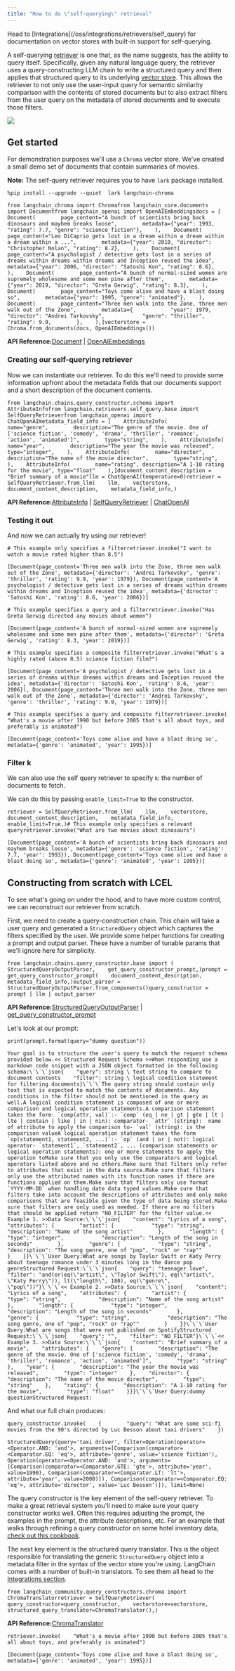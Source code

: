 ```yaml
---
title: "How to do \"self-querying\" retrieval"
---
```


<Info>
  Head to [Integrations](/oss/integrations/retrievers/self_query) for documentation on vector stores with built-in support for self-querying.
</Info>

A self-querying [retriever](/oss/concepts/retrievers) is one that, as the name suggests, has the ability to query itself. Specifically, given any natural language query, the retriever uses a query-constructing LLM chain to write a structured query and then applies that structured query to its underlying [vector store](/oss/concepts/vectorstores). This allows the retriever to not only use the user-input query for semantic similarity comparison with the contents of stored documents but to also extract filters from the user query on the metadata of stored documents and to execute those filters.

![](/images/oss/how_to/self_query/assets/images/self_querying-26ac0fc8692e85bc3cd9b8640509404f.jpg)

## Get started

For demonstration purposes we'll use a `Chroma` vector store. We've created a small demo set of documents that contain summaries of movies.

**Note:** The self-query retriever requires you to have `lark` package installed.

```
%pip install --upgrade --quiet  lark langchain-chroma
```

```
from langchain_chroma import Chromafrom langchain_core.documents import Documentfrom langchain_openai import OpenAIEmbeddingsdocs = [    Document(        page_content="A bunch of scientists bring back dinosaurs and mayhem breaks loose",        metadata={"year": 1993, "rating": 7.7, "genre": "science fiction"},    ),    Document(        page_content="Leo DiCaprio gets lost in a dream within a dream within a dream within a ...",        metadata={"year": 2010, "director": "Christopher Nolan", "rating": 8.2},    ),    Document(        page_content="A psychologist / detective gets lost in a series of dreams within dreams within dreams and Inception reused the idea",        metadata={"year": 2006, "director": "Satoshi Kon", "rating": 8.6},    ),    Document(        page_content="A bunch of normal-sized women are supremely wholesome and some men pine after them",        metadata={"year": 2019, "director": "Greta Gerwig", "rating": 8.3},    ),    Document(        page_content="Toys come alive and have a blast doing so",        metadata={"year": 1995, "genre": "animated"},    ),    Document(        page_content="Three men walk into the Zone, three men walk out of the Zone",        metadata={            "year": 1979,            "director": "Andrei Tarkovsky",            "genre": "thriller",            "rating": 9.9,        },    ),]vectorstore = Chroma.from_documents(docs, OpenAIEmbeddings())
```

**API Reference:**[Document](https://python.langchain.com/api_reference/core/documents/langchain_core.documents.base.Document.html) | [OpenAIEmbeddings](https://python.langchain.com/api_reference/openai/embeddings/langchain_openai.embeddings.base.OpenAIEmbeddings.html)

### Creating our self-querying retriever

Now we can instantiate our retriever. To do this we'll need to provide some information upfront about the metadata fields that our documents support and a short description of the document contents.

```
from langchain.chains.query_constructor.schema import AttributeInfofrom langchain.retrievers.self_query.base import SelfQueryRetrieverfrom langchain_openai import ChatOpenAImetadata_field_info = [    AttributeInfo(        name="genre",        description="The genre of the movie. One of ['science fiction', 'comedy', 'drama', 'thriller', 'romance', 'action', 'animated']",        type="string",    ),    AttributeInfo(        name="year",        description="The year the movie was released",        type="integer",    ),    AttributeInfo(        name="director",        description="The name of the movie director",        type="string",    ),    AttributeInfo(        name="rating", description="A 1-10 rating for the movie", type="float"    ),]document_content_description = "Brief summary of a movie"llm = ChatOpenAI(temperature=0)retriever = SelfQueryRetriever.from_llm(    llm,    vectorstore,    document_content_description,    metadata_field_info,)
```

**API Reference:**[AttributeInfo](https://python.langchain.com/api_reference/langchain/chains/langchain.chains.query_constructor.schema.AttributeInfo.html) | [SelfQueryRetriever](https://python.langchain.com/api_reference/langchain/retrievers/langchain.retrievers.self_query.base.SelfQueryRetriever.html) | [ChatOpenAI](https://python.langchain.com/api_reference/openai/chat_models/langchain_openai.chat_models.base.ChatOpenAI.html)

### Testing it out

And now we can actually try using our retriever!

```
# This example only specifies a filterretriever.invoke("I want to watch a movie rated higher than 8.5")
```

```
[Document(page_content='Three men walk into the Zone, three men walk out of the Zone', metadata={'director': 'Andrei Tarkovsky', 'genre': 'thriller', 'rating': 9.9, 'year': 1979}), Document(page_content='A psychologist / detective gets lost in a series of dreams within dreams within dreams and Inception reused the idea', metadata={'director': 'Satoshi Kon', 'rating': 8.6, 'year': 2006})]
```

```
# This example specifies a query and a filterretriever.invoke("Has Greta Gerwig directed any movies about women")
```

```
[Document(page_content='A bunch of normal-sized women are supremely wholesome and some men pine after them', metadata={'director': 'Greta Gerwig', 'rating': 8.3, 'year': 2019})]
```

```
# This example specifies a composite filterretriever.invoke("What's a highly rated (above 8.5) science fiction film?")
```

```
[Document(page_content='A psychologist / detective gets lost in a series of dreams within dreams within dreams and Inception reused the idea', metadata={'director': 'Satoshi Kon', 'rating': 8.6, 'year': 2006}), Document(page_content='Three men walk into the Zone, three men walk out of the Zone', metadata={'director': 'Andrei Tarkovsky', 'genre': 'thriller', 'rating': 9.9, 'year': 1979})]
```

```
# This example specifies a query and composite filterretriever.invoke(    "What's a movie after 1990 but before 2005 that's all about toys, and preferably is animated")
```

```
[Document(page_content='Toys come alive and have a blast doing so', metadata={'genre': 'animated', 'year': 1995})]
```

### Filter k

We can also use the self query retriever to specify `k`: the number of documents to fetch.

We can do this by passing `enable_limit=True` to the constructor.

```
retriever = SelfQueryRetriever.from_llm(    llm,    vectorstore,    document_content_description,    metadata_field_info,    enable_limit=True,)# This example only specifies a relevant queryretriever.invoke("What are two movies about dinosaurs")
```

```
[Document(page_content='A bunch of scientists bring back dinosaurs and mayhem breaks loose', metadata={'genre': 'science fiction', 'rating': 7.7, 'year': 1993}), Document(page_content='Toys come alive and have a blast doing so', metadata={'genre': 'animated', 'year': 1995})]
```

## Constructing from scratch with LCEL

To see what's going on under the hood, and to have more custom control, we can reconstruct our retriever from scratch.

First, we need to create a query-construction chain. This chain will take a user query and generated a `StructuredQuery` object which captures the filters specified by the user. We provide some helper functions for creating a prompt and output parser. These have a number of tunable params that we'll ignore here for simplicity.

```
from langchain.chains.query_constructor.base import (    StructuredQueryOutputParser,    get_query_constructor_prompt,)prompt = get_query_constructor_prompt(    document_content_description,    metadata_field_info,)output_parser = StructuredQueryOutputParser.from_components()query_constructor = prompt | llm | output_parser
```

**API Reference:**[StructuredQueryOutputParser](https://python.langchain.com/api_reference/langchain/chains/langchain.chains.query_constructor.base.StructuredQueryOutputParser.html) | [get\_query\_constructor\_prompt](https://python.langchain.com/api_reference/langchain/chains/langchain.chains.query_constructor.base.get_query_constructor_prompt.html)

Let's look at our prompt:

```
print(prompt.format(query="dummy question"))
```

```
Your goal is to structure the user's query to match the request schema provided below.<< Structured Request Schema >>When responding use a markdown code snippet with a JSON object formatted in the following schema:\`\`\`json{    "query": string \ text string to compare to document contents    "filter": string \ logical condition statement for filtering documents}\`\`\`The query string should contain only text that is expected to match the contents of documents. Any conditions in the filter should not be mentioned in the query as well.A logical condition statement is composed of one or more comparison and logical operation statements.A comparison statement takes the form: `comp(attr, val)`:- `comp` (eq | ne | gt | gte | lt | lte | contain | like | in | nin): comparator- `attr` (string):  name of attribute to apply the comparison to- `val` (string): is the comparison valueA logical operation statement takes the form `op(statement1, statement2, ...)`:- `op` (and | or | not): logical operator- `statement1`, `statement2`, ... (comparison statements or logical operation statements): one or more statements to apply the operation toMake sure that you only use the comparators and logical operators listed above and no others.Make sure that filters only refer to attributes that exist in the data source.Make sure that filters only use the attributed names with its function names if there are functions applied on them.Make sure that filters only use format `YYYY-MM-DD` when handling date data typed values.Make sure that filters take into account the descriptions of attributes and only make comparisons that are feasible given the type of data being stored.Make sure that filters are only used as needed. If there are no filters that should be applied return "NO_FILTER" for the filter value.<< Example 1. >>Data Source:\`\`\`json{    "content": "Lyrics of a song",    "attributes": {        "artist": {            "type": "string",            "description": "Name of the song artist"        },        "length": {            "type": "integer",            "description": "Length of the song in seconds"        },        "genre": {            "type": "string",            "description": "The song genre, one of "pop", "rock" or "rap""        }    }}\`\`\`User Query:What are songs by Taylor Swift or Katy Perry about teenage romance under 3 minutes long in the dance pop genreStructured Request:\`\`\`json{    "query": "teenager love",    "filter": "and(or(eq(\"artist\", \"Taylor Swift\"), eq(\"artist\", \"Katy Perry\")), lt(\"length\", 180), eq(\"genre\", \"pop\"))"}\`\`\`<< Example 2. >>Data Source:\`\`\`json{    "content": "Lyrics of a song",    "attributes": {        "artist": {            "type": "string",            "description": "Name of the song artist"        },        "length": {            "type": "integer",            "description": "Length of the song in seconds"        },        "genre": {            "type": "string",            "description": "The song genre, one of "pop", "rock" or "rap""        }    }}\`\`\`User Query:What are songs that were not published on SpotifyStructured Request:\`\`\`json{    "query": "",    "filter": "NO_FILTER"}\`\`\`<< Example 3. >>Data Source:\`\`\`json{    "content": "Brief summary of a movie",    "attributes": {    "genre": {        "description": "The genre of the movie. One of ['science fiction', 'comedy', 'drama', 'thriller', 'romance', 'action', 'animated']",        "type": "string"    },    "year": {        "description": "The year the movie was released",        "type": "integer"    },    "director": {        "description": "The name of the movie director",        "type": "string"    },    "rating": {        "description": "A 1-10 rating for the movie",        "type": "float"    }}}\`\`\`User Query:dummy questionStructured Request:
```

And what our full chain produces:

```
query_constructor.invoke(    {        "query": "What are some sci-fi movies from the 90's directed by Luc Besson about taxi drivers"    })
```

```
StructuredQuery(query='taxi driver', filter=Operation(operator=<Operator.AND: 'and'>, arguments=[Comparison(comparator=<Comparator.EQ: 'eq'>, attribute='genre', value='science fiction'), Operation(operator=<Operator.AND: 'and'>, arguments=[Comparison(comparator=<Comparator.GTE: 'gte'>, attribute='year', value=1990), Comparison(comparator=<Comparator.LT: 'lt'>, attribute='year', value=2000)]), Comparison(comparator=<Comparator.EQ: 'eq'>, attribute='director', value='Luc Besson')]), limit=None)
```

The query constructor is the key element of the self-query retriever. To make a great retrieval system you'll need to make sure your query constructor works well. Often this requires adjusting the prompt, the examples in the prompt, the attribute descriptions, etc. For an example that walks through refining a query constructor on some hotel inventory data, [check out this cookbook](https://github.com/langchain-ai/langchain/blob/master/cookbook/self_query_hotel_search.ipynb).

The next key element is the structured query translator. This is the object responsible for translating the generic `StructuredQuery` object into a metadata filter in the syntax of the vector store you're using. LangChain comes with a number of built-in translators. To see them all head to the [Integrations section](/oss/integrations/retrievers/self_query).

```
from langchain_community.query_constructors.chroma import ChromaTranslatorretriever = SelfQueryRetriever(    query_constructor=query_constructor,    vectorstore=vectorstore,    structured_query_translator=ChromaTranslator(),)
```

**API Reference:**[ChromaTranslator](https://python.langchain.com/api_reference/community/query_constructors/langchain_community.query_constructors.chroma.ChromaTranslator.html)

```
retriever.invoke(    "What's a movie after 1990 but before 2005 that's all about toys, and preferably is animated")
```

```
[Document(page_content='Toys come alive and have a blast doing so', metadata={'genre': 'animated', 'year': 1995})]
```

